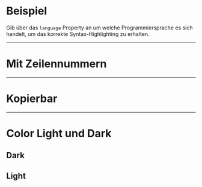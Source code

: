 # Beispiel

Gib über das `language` Property an um welche Programmiersprache es sich
handelt, um das korrekte Syntax-Highlighting zu erhalten.

<LiveCodeEditor />

---

# Mit Zeilennummern

<LiveCodeEditor example="lineNumbers" editorCollapsed />

---

# Kopierbar

<LiveCodeEditor example="copyable" editorCollapsed />

---

# Color Light und Dark

## Dark

<LiveCodeEditor example="dark" bgColor="light" editorCollapsed />

## Light

<LiveCodeEditor example="light" bgColor="dark" editorCollapsed />
